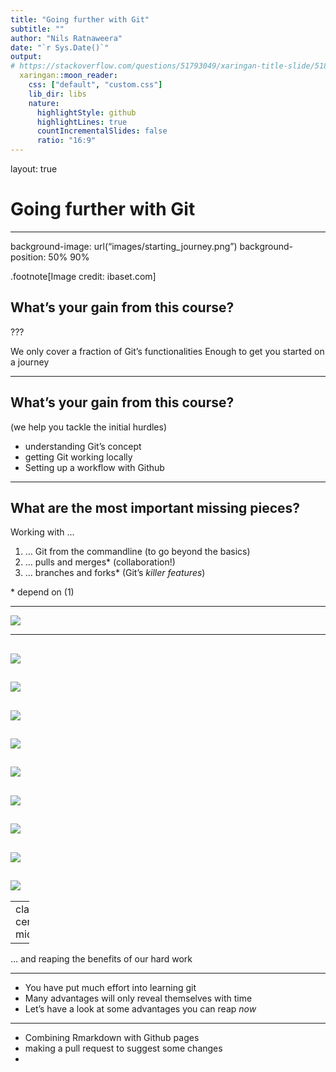 ```yaml
---
title: "Going further with Git"
subtitle: ""
author: "Nils Ratnaweera"
date: "`r Sys.Date()`"
output:
# https://stackoverflow.com/questions/51793049/xaringan-title-slide/51800826#51800826
  xaringan::moon_reader:
    css: ["default", "custom.css"]
    lib_dir: libs
    nature:
      highlightStyle: github
      highlightLines: true
      countIncrementalSlides: false
      ratio: "16:9"
---
```

layout: true

# Going further with Git

---

background-image: url("images/starting_journey.png")
background-position: 50% 90%

.footnote[Image credit: ibaset.com]


## What's your gain from this course?

???

We only cover a fraction of Git's functionalities
Enough to get you started on a journey




---

## What's your gain from this course?

(we help you tackle the initial hurdles)

- understanding Git's concept
- getting Git working locally
- Setting up a workflow with Github


---

## What are the <span class="highlight"> most important </span> missing pieces?

Working with ...

1. ... Git from the commandline <span class = "highlight"> (to go beyond the basics) </span>
1. ... pulls and merges\* <span class = "highlight"> (collaboration!) </span>
<!-- 1. ... Git without RStudio\*  <span class = "highlight"> (to be independent)</span> -->
1. ... branches and forks\* <span class = "highlight"> (Git's *killer features*) </span>

\* depend on (1)


---

![](images/gh1.jpg)

---

![](images/gh2.jpg)
---

![](images/gh3.jpg)
---
![](images/gh4.jpg)
---
![](images/gh5.jpg)
---
![](images/gh6.jpg)
---
![](images/gh7.jpg)
---
![](images/gh8.jpg)
---
![](images/gh9.jpg)
---
![](images/gh10.jpg)
---

---
class: center, middle

--

... and reaping the benefits of our hard work
 
---

- You have put much effort into learning git
- Many advantages will only reveal themselves with time
- Let's have a look at some advantages you can reap *now*

---

- Combining Rmarkdown with Github pages
- making a pull request to suggest some changes
- 






